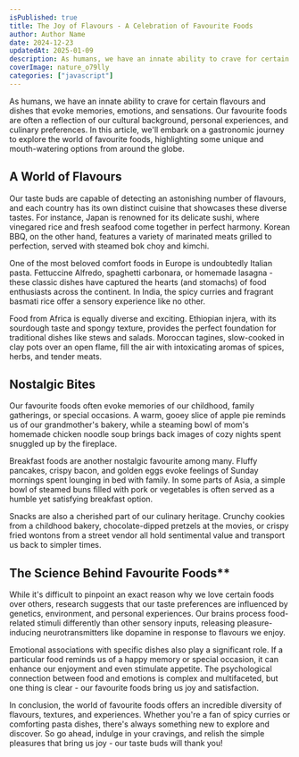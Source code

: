 ```yaml
---
isPublished: true
title: The Joy of Flavours - A Celebration of Favourite Foods
author: Author Name
date: 2024-12-23
updatedAt: 2025-01-09
description: As humans, we have an innate ability to crave for certain flavours and dishes that evoke memories, emotions, and sensations. Our favourite foods are often a reflection of our cultural background, personal experiences, and culinary preferences. In this article, we'll embark on a gastronomic journey to explore the world of favourite foods, highlighting some unique and mouth-watering options from around the globe.
coverImage: nature_o79lly
categories: ["javascript"]
---
```


As humans, we have an innate ability to crave for certain flavours and dishes that evoke memories, emotions, and sensations. Our favourite foods are often a reflection of our cultural background, personal experiences, and culinary preferences. In this article, we'll embark on a gastronomic journey to explore the world of favourite foods, highlighting some unique and mouth-watering options from around the globe.

<SuspendedArticleImage src="nature_o79lly" alt="nature in its finest" />

## A World of Flavours

Our taste buds are capable of detecting an astonishing number of flavours, and each country has its own distinct cuisine that showcases these diverse tastes. For instance, Japan is renowned for its delicate sushi, where vinegared rice and fresh seafood come together in perfect harmony. Korean BBQ, on the other hand, features a variety of marinated meats grilled to perfection, served with steamed bok choy and kimchi.

One of the most beloved comfort foods in Europe is undoubtedly Italian pasta. Fettuccine Alfredo, spaghetti carbonara, or homemade lasagna - these classic dishes have captured the hearts (and stomachs) of food enthusiasts across the continent. In India, the spicy curries and fragrant basmati rice offer a sensory experience like no other.

Food from Africa is equally diverse and exciting. Ethiopian injera, with its sourdough taste and spongy texture, provides the perfect foundation for traditional dishes like stews and salads. Moroccan tagines, slow-cooked in clay pots over an open flame, fill the air with intoxicating aromas of spices, herbs, and tender meats.

## Nostalgic Bites

Our favourite foods often evoke memories of our childhood, family gatherings, or special occasions. A warm, gooey slice of apple pie reminds us of our grandmother's bakery, while a steaming bowl of mom's homemade chicken noodle soup brings back images of cozy nights spent snuggled up by the fireplace.

Breakfast foods are another nostalgic favourite among many. Fluffy pancakes, crispy bacon, and golden eggs evoke feelings of Sunday mornings spent lounging in bed with family. In some parts of Asia, a simple bowl of steamed buns filled with pork or vegetables is often served as a humble yet satisfying breakfast option.

Snacks are also a cherished part of our culinary heritage. Crunchy cookies from a childhood bakery, chocolate-dipped pretzels at the movies, or crispy fried wontons from a street vendor all hold sentimental value and transport us back to simpler times.

## The Science Behind Favourite Foods\*\*

While it's difficult to pinpoint an exact reason why we love certain foods over others, research suggests that our taste preferences are influenced by genetics, environment, and personal experiences. Our brains process food-related stimuli differently than other sensory inputs, releasing pleasure-inducing neurotransmitters like dopamine in response to flavours we enjoy.

Emotional associations with specific dishes also play a significant role. If a particular food reminds us of a happy memory or special occasion, it can enhance our enjoyment and even stimulate appetite. The psychological connection between food and emotions is complex and multifaceted, but one thing is clear - our favourite foods bring us joy and satisfaction.

In conclusion, the world of favourite foods offers an incredible diversity of flavours, textures, and experiences. Whether you're a fan of spicy curries or comforting pasta dishes, there's always something new to explore and discover. So go ahead, indulge in your cravings, and relish the simple pleasures that bring us joy - our taste buds will thank you!
